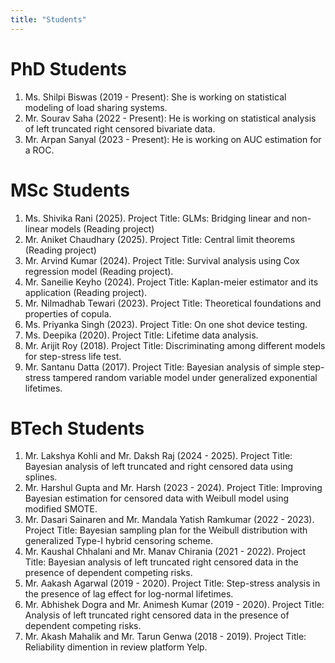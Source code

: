 ```yaml
---
title: "Students"
---
```


# PhD Students

  1. Ms. Shilpi Biswas (2019 - Present): She is working on statistical modeling
     of load sharing systems.
  1. Mr. Sourav Saha (2022 - Present): He is working on statistical analysis of
     left truncated right censored bivariate data.
  1. Mr. Arpan Sanyal (2023 - Present): He is working on AUC estimation for a ROC.


# MSc Students

  1. Ms. Shivika Rani (2025). Project Title: GLMs: Bridging linear and
     non-linear models (Reading project)
  1. Mr. Aniket Chaudhary (2025). Project Title: Central limit theorems (Reading
     project)
  1. Mr. Arvind Kumar (2024). Project Title: Survival analysis using Cox
     regression model (Reading project).
  1. Mr. Saneilie Keyho (2024). Project Title: Kaplan-meier estimator and its
     application (Reading project).
  1. Mr. Nilmadhab Tewari (2023). Project Title: Theoretical foundations and
     properties of copula.
  1. Ms. Priyanka Singh (2023). Project Title: On one shot device testing.
  1. Ms. Deepika (2020). Project Title: Lifetime data analysis.
  1. Mr. Arijit Roy (2018). Project Title: Discriminating among different
     models for step-stress life test.
  1. Mr. Santanu Datta (2017). Project Title: Bayesian analysis of simple
     step-stress tampered random variable model under generalized
     exponential lifetimes.


# BTech Students

  1. Mr. Lakshya Kohli and Mr. Daksh Raj (2024 - 2025). Project Title: Bayesian
     analysis of left truncated and right censored data using splines.
  1. Mr. Harshul Gupta and Mr. Harsh (2023 - 2024). Project Title: Improving
     Bayesian estimation for censored data with Weibull model using modified
     SMOTE.
  1. Mr. Dasari Sainaren and Mr. Mandala Yatish Ramkumar (2022 - 2023). Project
     Title: Bayesian sampling plan for the Weibull distribution with generalized
     Type-I hybrid censoring scheme.
  1. Mr. Kaushal Chhalani and Mr. Manav Chirania (2021 - 2022). Project
     Title: Bayesian analysis of left truncated right censored data in the
     presence of dependent competing risks.
  1. Mr. Aakash Agarwal (2019 - 2020). Project Title: Step-stress analysis
     in the presence of lag effect for log-normal lifetimes.
  1. Mr. Abhishek Dogra and Mr. Animesh Kumar (2019 - 2020). Project Title:
     Analysis of left truncated right censored data in the presence of
     dependent competing risks.
  1. Mr. Akash Mahalik and Mr. Tarun Genwa (2018 - 2019). Project Title:
     Reliability dimention in review platform Yelp.
